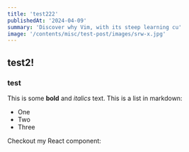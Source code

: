 ```yaml
---
title: 'test222'
publishedAt: '2024-04-09'
summary: 'Discover why Vim, with its steep learning cu'
image: '/contents/misc/test-post/images/srw-x.jpg'
---
```


## test2!

### test

This is some **bold** and _italics_ text.
This is a list in markdown:

- One
- Two
- Three

Checkout my React component:
